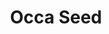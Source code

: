 ---
title: "Occa Seed"
meta_title: "Occa Seed craft"
description: "Craft de Occa Seed"
rank: "b"
draft: false
name: "Occa Seed"
recipe_img: "https://wiki.pokexgames.com/images/9/9f/Occa_Seed.png"
level: 70
craft_time: 1800
result: 1
value_npc: 1
ingredients:
  - name: "Major Seed Bag"
    quantity: 1
    item_img: "https://wiki.pokexgames.com/images/d/d4/Major_Seed_Bag.png"
    value_npc: 1
  - name: "Hot Fur"
    quantity: 8
    item_img: "https://wiki.pokexgames.com/images/9/95/Hot_Fur.png"
    value_npc: 1
  - name: "Condensed Grass"
    quantity: 20
    item_img: "https://wiki.pokexgames.com/images/c/ce/Condensed_Grass.png"
    value_npc: 1
---